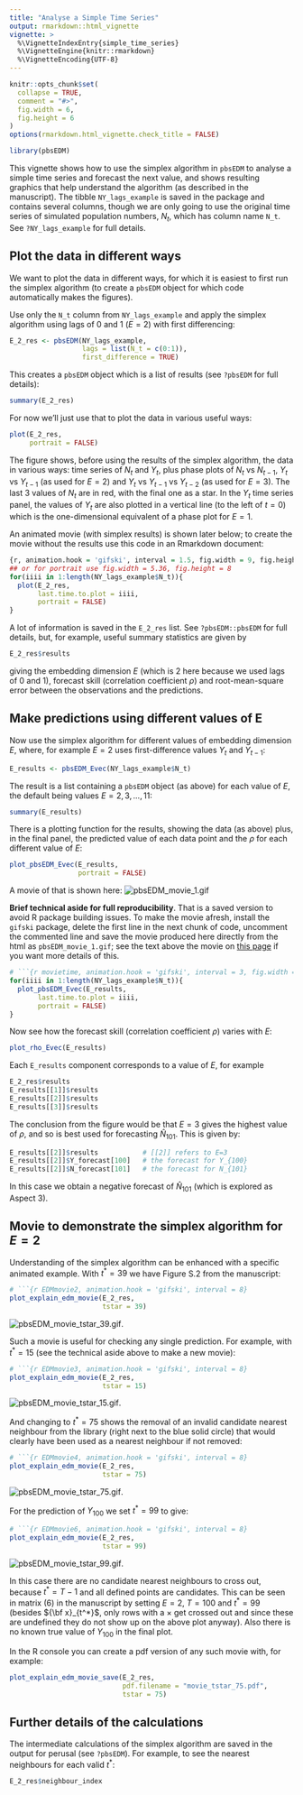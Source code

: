 ```yaml
---
title: "Analyse a Simple Time Series"
output: rmarkdown::html_vignette
vignette: >
  %\VignetteIndexEntry{simple_time_series}
  %\VignetteEngine{knitr::rmarkdown}
  %\VignetteEncoding{UTF-8}
---
```


```r
knitr::opts_chunk$set(
  collapse = TRUE,
  comment = "#>",
  fig.width = 6,
  fig.height = 6
)
options(rmarkdown.html_vignette.check_title = FALSE)
```

```r
library(pbsEDM)
```

This vignette shows how to use the simplex algorithm in `pbsEDM` to analyse a
simple time series and forecast the next value, and shows resulting graphics that help understand the
algorithm (as described in the manuscript).
The tibble `NY_lags_example` is saved in the package and contains several columns,
though we are only going to use the original time series of simulated population numbers,
$N_t$, which has column name `N_t`. See `?NY_lags_example` for full details.

## Plot the data in different ways

We want to plot the data in different ways, for which it is easiest to first run
the simplex algorithm (to create a `pbsEDM` object for which code automatically
makes the figures).

Use only the `N_t` column from `NY_lags_example` and apply the simplex algorithm
using lags of 0 and 1 ($E = 2$) with first differencing:
```r
E_2_res <- pbsEDM(NY_lags_example,
                  lags = list(N_t = c(0:1)),
                  first_difference = TRUE)
```
This creates a `pbsEDM` object which is a list of results (see `?pbsEDM` for full details):
```r
summary(E_2_res)
```
For now we'll just use that to plot the data in various useful ways:
```r
plot(E_2_res,
     portrait = FALSE)
```
The figure shows, before using the results of the simplex algorithm, the data in various ways: time series of $N_t$ and $Y_t$, plus phase plots of $N_t$ vs $N_{t-1}$, $Y_t$ vs $Y_{t-1}$ (as used for $E=2$) and $Y_t$ vs $Y_{t-1}$ vs $Y_{t-2}$ (as used for $E=3$). The last 3 values of $N_t$ are in red, with the final one as a star. In the $Y_t$ time series panel, the values of $Y_t$ are also plotted in a vertical line (to the left of $t=0$) which is the one-dimensional equivalent of a phase plot for $E=1$.

An animated movie (with simplex results) is shown later below; to create the movie
without the results use this code in an Rmarkdown document:
```r
{r, animation.hook = 'gifski', interval = 1.5, fig.width = 9, fig.height = 5.36}
## or for portrait use fig.width = 5.36, fig.height = 8
for(iiii in 1:length(NY_lags_example$N_t)){
  plot(E_2_res,
       last.time.to.plot = iiii,
       portrait = FALSE)
}
```

A lot of information is saved in the `E_2_res` list. See `?pbsEDM::pbsEDM`
for full details, but, for example, useful summary statistics are given by
```r
E_2_res$results
```
giving the embedding dimension $E$ (which is 2 here because we used lags of 0
and 1), forecast skill (correlation coefficient $\rho$) and root-mean-square
error between the observations and the predictions.

## Make predictions using different values of E

Now use the simplex algorithm for different values of embedding dimension $E$,
where, for example $E=2$ uses first-difference values $Y_t$ and $Y_{t-1}$:
```r
E_results <- pbsEDM_Evec(NY_lags_example$N_t)
```
The result is a list containing a `pbsEDM` object (as above) for each value of $E$, the
default being values $E = 2, 3, ..., 11$:
```r
summary(E_results)
```

There is a plotting function for the results, showing the data (as above) plus,
in the final panel, the predicted value of each data point and the $\rho$ for
each different value of $E$:
```r
plot_pbsEDM_Evec(E_results,
                 portrait = FALSE)
```

A movie of that is shown here:
![pbsEDM_movie_1.gif](pbsEDM_movie_1.gif)

**Brief technical aside for full reproducibility**. That is a saved version to avoid R package building issues.
To make the movie afresh, install the `gifski` package, delete the first line in
the next chunk of code,
uncomment the commented line and save the movie produced here directly from the html as
`pbsEDM_movie_1.gif`; see the text above the movie on
[this page](https://htmlpreview.github.io/?https://raw.githubusercontent.com/andrew-edwards/sizeSpectra/master/doc/MEPS_IBTS_recommend.html)
if you want more details of this.
```r
# ```{r movietime, animation.hook = 'gifski', interval = 3, fig.width = 9, fig.height = 5.36}
for(iiii in 1:length(NY_lags_example$N_t)){
  plot_pbsEDM_Evec(E_results,
       last.time.to.plot = iiii,
       portrait = FALSE)
}
```

Now see how the forecast skill (correlation coefficient $\rho$) varies with $E$:
```r
plot_rho_Evec(E_results)
```

Each `E_results` component corresponds to a value of $E$, for example
```r
E_2_res$results
E_results[[1]]$results
E_results[[2]]$results
E_results[[3]]$results
```

The conclusion from the figure would be that $E = 3$ gives the highest value of
$\rho$, and so is best used for forecasting $\hat{N}_{101}$. This is given by:

```r
E_results[[2]]$results           # [[2]] refers to E=3
E_results[[2]]$Y_forecast[100]   # the forecast for Y_{100}
E_results[[2]]$N_forecast[101]   # the forecast for N_{101}
```

In this case we obtain a negative forecast of $\hat{N}_{101}$ (which is explored as Aspect 3).

## Movie to demonstrate the simplex algorithm for $E=2$

Understanding of the simplex algorithm can be enhanced with a specific animated
example. With $t^* = 39$ we have Figure S.2 from the manuscript:
```r
# ```{r EDMmovie2, animation.hook = 'gifski', interval = 8}
plot_explain_edm_movie(E_2_res,
                       tstar = 39)
```
![pbsEDM_movie_tstar_39.gif](pbsEDM_movie_tstar_39.gif).

Such a movie is useful for checking any single prediction. For example, with
$t^* = 15$ (see the technical aside above to make a new movie):
```r
# ```{r EDMmovie3, animation.hook = 'gifski', interval = 8}
plot_explain_edm_movie(E_2_res,
                       tstar = 15)
```
![pbsEDM_movie_tstar_15.gif](pbsEDM_movie_tstar_15.gif).

And changing to $t^* = 75$ shows the removal of an invalid candidate nearest
neighbour from the library (right next to the blue solid circle) that would
clearly have been used as a nearest neighbour if not removed:
```r
# ```{r EDMmovie4, animation.hook = 'gifski', interval = 8}
plot_explain_edm_movie(E_2_res,
                       tstar = 75)
```

![pbsEDM_movie_tstar_75.gif](pbsEDM_movie_tstar_75.gif).

For the prediction of $Y_{100}$ we set $t^* = 99$ to give:
```r
# ```{r EDMmovie6, animation.hook = 'gifski', interval = 8}
plot_explain_edm_movie(E_2_res,
                       tstar = 99)
```

![pbsEDM_movie_tstar_99.gif](pbsEDM_movie_tstar_99.gif).

In this case there are no candidate nearest neighbours to cross out, because
$t^* = T-1$ and all defined points are candidates. This can be seen in matrix (6) in the
manuscript by setting $E=2$, $T=100$ and $t^* = 99$ (besides ${\bf x}_{t^*}$,
only rows with a $\times$ get crossed out and since these are undefined they do
not show up on the above plot anyway).
Also there is no known true value of $Y_{100}$ in the final plot.

In the R console you can create a pdf version of any such movie with, for example:
```r
plot_explain_edm_movie_save(E_2_res,
                            pdf.filename = "movie_tstar_75.pdf",
                            tstar = 75)
```

## Further details of the calculations

The intermediate calculations of the simplex algorithm are saved in the output
for perusal (see `?pbsEDM`). For example, to see the nearest neighbours for each valid $t^*$:
```r
E_2_res$neighbour_index
```
